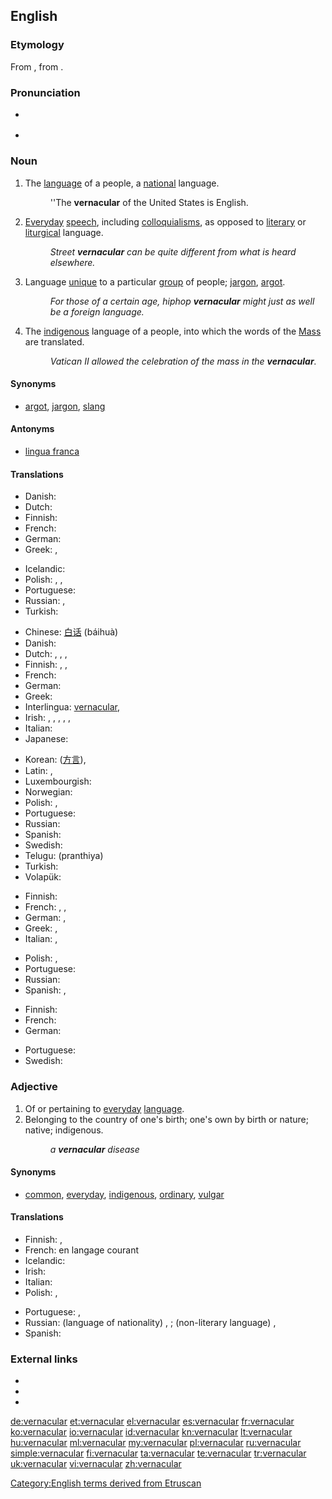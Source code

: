 {{was wotd|2010|March|1}}
==English==
{{wikipedia}}

===Etymology===
From {{etyl|la|en}} {{term|vernāculus||domestic, indigenous, of or pertaining to home-born slaves|lang=la}}, from {{term|verna||a native, a home-born slave (one born in his master's house)|lang=la}}.

===Pronunciation===
* {{a|UK}} {{IPA|/vəˈnæk.jə.lə/|/vəˈnæk.jʊ.lə/}}
* {{a|US}} {{IPA|/vɚˈnæk.jə.lɚ/}}

===Noun===
{{en-noun}}

# The [[language]] of a people, a [[national]] language.
#: ''The '''vernacular''' of the United States is English.
# [[everyday|Everyday]] [[speech]], including [[colloquialism]]s, as opposed to [[literary]] or [[liturgical]] language.
#: ''Street '''vernacular''' can be quite different from what is heard elsewhere.''
# Language [[unique]] to a particular [[group]] of people; [[jargon]], [[argot]].
#: ''For those of a certain age, hiphop '''vernacular''' might just as well be a foreign language.''
# {{rfd-sense}} {{context|Roman Catholicism|lang=en}} The [[indigenous]] language of a people, into which the words of the [[Mass]] are translated.
#: ''Vatican II allowed the celebration of the mass in the '''vernacular'''.''

====Synonyms====
* {{sense|language unique to a group}} [[argot]], [[jargon]], [[slang]]

====Antonyms====
* {{sense|national language}} [[lingua franca]]

====Translations====
{{trans-top|national language}}
* Danish: {{t|da|national sprog|n}}
* Dutch: {{t|nl|landstaal}}
* Finnish: {{t|fi|kansalliskieli}}
* French: {{t|fr|langue nationale}}
* German: {{t+|de|Amtssprache|f}}
* Greek: {{t+|el|δημώδης|f|tr=dimódis}}, {{qualifier|colloquial}} {{t+|el|ντοπιολαλιά|f|tr=ntopiolaliá}}
{{trans-mid}}
* Icelandic: {{t|is|þjóðtunga|f}}
* Polish: {{t|pl|język wernakularny|m}}, {{t|pl|język rodzimy|m}}, {{t|pl|język narodowy|m}}
* Portuguese: {{t+|pt|vernáculo|m}}
* Russian: {{t|ru|народный язык|m|tr=naródnyj jazýk}}, {{t|ru|местный диалект|m|tr=méstnyj dialékt}}
* Turkish: {{t|tr|ulusal dil}}
{{trans-bottom}}

{{trans-top|everyday speech}}
* Chinese: [[白话]] (báihuà)
* Danish: {{t|da|daglig tale|c}}
* Dutch: {{t+|nl|volkstaal|f}}, {{t|nl|omgangstaal|f}}, {{t|nl|volksmond|m}}, {{t+|nl|spreektaal|f}}
* Finnish: {{t+|fi|arkikieli}}, {{t+|fi|kansankieli}}, {{t+|fi|puhekieli}}
* French: {{t+|fr|vernaculaire|m}}
* German: {{t+|de|Umgangssprache|f}}
* Greek: {{t+|el|δημώδης|f|tr=dimódis}}
* Interlingua: [[#Interlingua|vernacular]], {{t|ia|lingua vulgar}}
* Irish: {{t|ga|teanga na coitiantachta|f}}, {{t|ga|teanga na háite|f}}, {{t|ga|teanga logánta|f}}, {{t|ga|teanga an phobail|f}}, {{t|ga|teanga choiteann|f}}, {{t|ga|teanga dhúchais|f}}
* Italian: {{t+|it|vernacolare|m}}
* Japanese: {{t|ja|方言|tr=hōgen}}
{{trans-mid}}
* Korean: {{t+|ko|방언|tr=bangeon|sc=Hang}}([[方言]]), {{t+|ko|사투리|tr=saturi|sc=Hang}}
* Latin: {{t|la|vernaculus}}, {{t|la|vernacularis}}
* Luxembourgish: {{t|lb|Ëmgangssprooch|f}}
* Norwegian: {{t|no|dagligtale|m}}
* Polish: {{t|pl|język wernakularny|m}}, {{t|pl|język potoczny|m}}
* Portuguese: {{t+|pt|vernáculo|m}}
* Russian: {{t+|ru|просторечие|n|tr=prostoréčie}}
* Spanish: {{t+|es|vernáculo|m}}
* Swedish: {{t|sv|vardagsspråk}}
* Telugu: (pranthiya)
* Turkish: {{t+|tr|konuşma dili}}
* Volapük: {{t|vo|komunapük}}
{{trans-bottom}}

{{trans-top|language unique to a particular group of people}}
* Finnish: {{t+|fi|slangi}}
* French: {{t+|fr|dialecte|m}}, {{t+|fr|idiome|m}}, {{t+|fr|patois|m}}
* German: {{t+|de|Dialekt|m}}, {{t+|de|Idiom|n}}
* Greek: {{t+|el|διάλεκτος|f|tr=diálektos}}, {{t+|el|ιδίωμα|n|tr=idíoma}}
* Italian: {{t+|it|dialetto|m}}, {{t+|it|idioma}}
{{trans-mid}}
* Polish: {{t+|pl|dialekt|m}}, {{t+|pl|narzecze|m}}
* Portuguese: {{t+|pt|fala|f}}
* Russian: {{t|ru|профессиональный жаргон|n|tr=professional’nyi žargón}}
* Spanish: {{t+|es|idioma|m}}, {{t+|es|dialecto|m}}
{{trans-bottom}}

{{trans-top|(christianity) indigenous language of a people}}
* Finnish: {{t+|fi|kansankieli}}
* French: {{t|fr|langue vulgaire|f}}
* German: {{t+|de|Volkssprache|f}}
{{trans-mid}}
* Portuguese: {{t+|pt|vernáculo|m}}
* Swedish: {{t|sv|folkspråk|n}}
{{trans-bottom}}

===Adjective===
{{en-adj}}

# Of or pertaining to [[everyday]] [[language]].
# Belonging to the country of one's birth; one's own by birth or nature; native; indigenous.
#: ''a '''vernacular''' disease''

====Synonyms====
* {{sense|of everyday language}} [[common]], [[everyday]], [[indigenous]], [[ordinary]], [[vulgar]]

====Translations====
{{trans-top|pertaining to everyday language}}
* Finnish: {{t|fi|arkikielinen}}, {{t|fi|kansankielinen}}
* French: en langage courant
* Icelandic: {{t|is|þjóðtungu-}}
* Irish: {{t|ga|dúchasach}}
* Italian: {{t+|it|vernacolare}}
* Polish: {{t+|pl|wernakularny}}, {{t+|pl|rodzimy}}
{{trans-mid}}
* Portuguese: {{t+|pt|vernáculo}}, {{t|pt|vernacular}}
* Russian: (language of nationality) {{t+|ru|народный|tr=naródnyj}}, {{t+|ru|местный|tr=méstnyj}}; (non-literary language) {{t+|ru|просторечный|n|tr=prostoréčnyj}}, {{t+|ru|разговорный|n|tr=razgovórnyj}}
* Spanish: {{t+|es|vernáculo}}
{{trans-bottom}}

===External links===
* {{R:Webster 1913}}
* {{R:Century 1911}}
* {{R:OneLook}}

[[Category:English terms derived from Etruscan]]

[[de:vernacular]]
[[et:vernacular]]
[[el:vernacular]]
[[es:vernacular]]
[[fr:vernacular]]
[[ko:vernacular]]
[[io:vernacular]]
[[id:vernacular]]
[[kn:vernacular]]
[[lt:vernacular]]
[[hu:vernacular]]
[[ml:vernacular]]
[[my:vernacular]]
[[pl:vernacular]]
[[ru:vernacular]]
[[simple:vernacular]]
[[fi:vernacular]]
[[ta:vernacular]]
[[te:vernacular]]
[[tr:vernacular]]
[[uk:vernacular]]
[[vi:vernacular]]
[[zh:vernacular]]